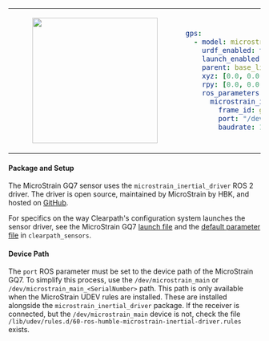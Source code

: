 <table>
<tr>
<td>
<center>
<figure>
    <img src={require("./img/microstrain_gq7.png").default} width="250" />
</figure>
</center>
</td>
<td>

```yaml
gps:
  - model: microstrain_gq7
    urdf_enabled: true
    launch_enabled: true
    parent: base_link
    xyz: [0.0, 0.0, 0.0]
    rpy: [0.0, 0.0, 0.0]
    ros_parameters:
      microstrain_inertial_driver:
        frame_id: gps_0_link
        port: "/dev/microstrain_main"
        baudrate: 115200
```
</td>
</tr>
</table>

#### Package and Setup
The MicroStrain GQ7 sensor uses the `microstrain_inertial_driver` ROS 2 driver. The driver is open source, maintained by MicroStrain by HBK, and hosted on [GitHub](https://github.com/LORD-MicroStrain/microstrain_inertial/tree/ros2).

For specifics on the way Clearpath's configuration system launches the sensor driver, see the MicroStrain GQ7 [launch file](https://github.com/clearpathrobotics/clearpath_robot/blob/main/clearpath_sensors/launch/microstrain_gq7.launch.py) and the [default parameter file](https://github.com/clearpathrobotics/clearpath_robot/blob/main/clearpath_sensors/config/microstrain_gq7.yaml) in `clearpath_sensors`.

#### Device Path
The `port` ROS parameter must be set to the device path of the MicroStrain GQ7. To simplify this process, use the `/dev/microstrain_main` or `/dev/microstrain_main_<SerialNumber>` path. This path is only available when the MicroStrain UDEV rules are installed. These are installed alongside the `microstrain_inertial_driver` package. If the receiver is connected, but the `/dev/microstrain_main` device is not, check the file `/lib/udev/rules.d/60-ros-humble-microstrain-inertial-driver.rules` exists.
